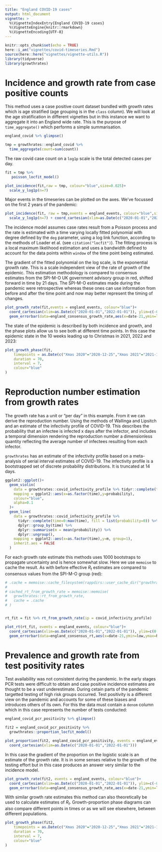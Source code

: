 ```yaml
---
title: "England COVID-19 cases"
output: html_document
vignette: >
  %\VignetteIndexEntry{England COVID-19 cases}
  %\VignetteEngine{knitr::rmarkdown}
  %\VignetteEncoding{UTF-8}
---
```


```r
knitr::opts_chunk$set(echo = TRUE)
here::i_am("vignettes/covid-timeseries.Rmd")
source(here::here("vignettes/vignette-utils.R"))
library(tidyverse)
library(growthrates)
```

# Incidence and growth rate from case positive counts

This method uses a case positive count dataset bundled with growth rates which
is age stratified (age grouping is in the `class` column). We will look at the
age stratification in different vignettes but in this instance we want to
aggregate it into an England wide rate. This is the purpose of `time_aggregate()`
which performs a simple summarisation.

```r
england_covid %>% glimpse()

tmp = growthrates::england_covid %>%
  time_aggregate(count=sum(count))
```

The raw covid case count on a `log1p` scale is the total detected cases per day.


```r
fit = tmp %>%
   poisson_locfit_model() 

plot_incidence(fit,raw = tmp, colour="blue",size=0.025)+
  scale_y_log1p(n=7)
```

Major events in the timeseries can be plotted on the axes. We've focussed on the first 2 
years of the pandemic:

```r
plot_incidence(fit, raw = tmp,events = england_events, colour="blue",size=0.025)+
  scale_y_log1p(n=7) + coord_cartesian(xlim=as.Date(c("2020-01-01","2022-01-01")))

```

The incidence model assumes case rates result from a Poisson process and the
rate is estimated with a time varying locally fitted polynomial with degree
defined by the `deg` parameter, using a log link function, according to the
methods of Loader et al. (see `citation("locfit")`). The fitting process is a
local maximum likelihood estimation and uses a bandwidth defined to account for
the data points within `window` of the time point being estimated.

The gradient of the fitted polynomial on the log scale, is the exponential
growth rate. This is a scale independent view of the rate of growth of the
epidemic. This estimation methodology is compared to consensus estimates from
the SPI-M-O UK government advisory group in red, shifted forward in time by 21
days. The SPI-M-O estimates made during the pandemic were retrospective whereas
these ones can use information from before and after the time point and now may
better represent the timing of changes.

```r

plot_growth_rate(fit,events = england_events, colour="blue")+
  coord_cartesian(xlim=as.Date(c("2020-01-01","2022-01-01")), ylim=c(-0.15,0.15))+
  geom_errorbar(data=england_consensus_growth_rate,aes(x=date-21,ymin=low,ymax=high),colour="red")

```

The state of the epidemic is described by both incidence and growth, and the phase plots
allow us to see both at different time points. In this case the epidemic state in 
the 10 weeks leading up to Christmas in 2021, 2022 and 2023:

```r


plot_growth_phase(fit,
    timepoints = as.Date(c("Xmas 2020"="2020-12-25","Xmas 2021"="2021-12-25","Xmas 2022"="2022-12-25")),
    duration = 70, 
    interval = 7,
    colour="blue"
)

```

# Reproduction number estimation from growth rates

The growth rate has a unit or "per day" in this example. From it we can derive
the reproduction number. Using the methods of Wallinga and Lipsitch and an
estimate of the infectivity profile of COVID-19. This describes the probability
that an infectee is infected x days after the infector, and includes a temporal
dimension rendering the reproduction number a dimensionless quantity reflecting 
the average number of infectees resulting from each infector.

`growthrates` has an estimate of the infectivity profile based on a
meta-analysis of serial interval estimates of COVID-19. The infectivity profile
is a bootstrapped set of discrete probability distributions. It is truncated at
14 days.

```r



ggplot2::ggplot()+
  geom_violin(
    data = growthrates::covid_infectivity_profile %>% tidyr::complete(time=0:max(time), fill = list(probability=0)),
    mapping = ggplot2::aes(x=as.factor(time),y=probability),
    colour="blue",
    alpha=0.1
  )+
  geom_line(
    data = growthrates::covid_infectivity_profile %>% 
      tidyr::complete(time=0:max(time), fill = list(probability=0)) %>%
      dplyr::group_by(time) %>%
      dplyr::summarise(m = mean(probability)) %>% 
      dplyr::ungroup(),
    mapping = ggplot2::aes(x=as.factor(time),y=m, group=1),
    inherit.aes = FALSE
  )


```

For each growth rate estimate this methods uses 1000 bootstraps to propagate
uncertainty and is hence somewhat slow. Here we use `memoise` to cache the
result. As with before effective $R_t$ estimates are compared to consensus
values from the SPI-M-O group (red):

```r

# .cache = memoise::cache_filesystem(rappdirs::user_cache_dir("growthrates"))
# 
# cached_rt_from_growth_rate = memoise::memoise(
#   growthrates::rt_from_growth_rate,
#   cache = .cache
# )


rt_fit = fit %>% rt_from_growth_rate(ip = covid_infectivity_profile)

plot_rt(rt_fit, events = england_events, colour="blue")+
  coord_cartesian(xlim=as.Date(c("2020-01-01","2022-01-01")), ylim=c(0.6,1.6))+
  geom_errorbar(data=england_consensus_rt,aes(x=date-21,ymin=low,ymax=high),colour="red")
```

# Prevalence and growth rate from test positivity rates

Test availability was not consistent during the pandemic. In the early stages 
PCR tests were difficult to obtain and case positive incidence estimates are
thought to be a vast underestimate. During cetain parts of the pandemic targetted
testing of high risk groups occurred. Test positivity is a different view
on the pandemic and accounts for some of these biases and introduces others 
of its own. For this the data must contain a `denom` column which in this
case represents the number of tests conducted:

```r
england_covid_pcr_positivity %>% glimpse()


```


```r

fit2 = england_covid_pcr_positivity %>% 
  growthrates::proportion_locfit_model()

plot_proportion(fit2, england_covid_pcr_positivity, events = england_events, size=0.25, colour="blue")+
  coord_cartesian(xlim=as.Date(c("2020-01-01","2022-01-01")))

```

In this case the gradient of the proportion on the logistic scale is an estimate
of the growth rate. It is in some senses relative to the growth of the testing
effort but in this case produces an answer very similar to the incidence model.

```r

plot_growth_rate(fit2, events = england_events, colour="blue")+
  coord_cartesian(xlim=as.Date(c("2020-01-01","2022-01-01")), ylim=c(-0.15,0.15))+
  geom_errorbar(data=england_consensus_growth_rate,aes(x=date-21,ymin=low,ymax=high),colour="red")
```

With similar growth rate estimates this method can also theoretically be used to
calculate estimates of $R_t$. Growth-proportion phase diagrams can also compare
different points in times or as we will see elsewhere, between different
populations.

```r

plot_growth_phase(fit2,
    timepoints = as.Date(c("Xmas 2020"="2020-12-25","Xmas 2021"="2021-12-25","Xmas 2022"="2022-12-25")),
    duration = 70, 
    interval = 7,
    colour="blue"
)

```
